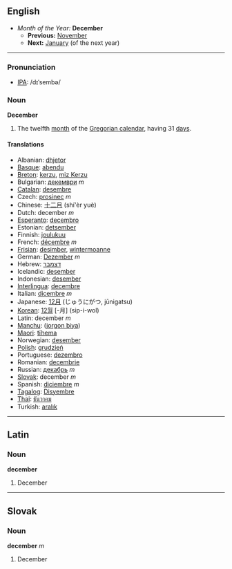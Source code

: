 ==English==
*''Month of the Year:'' '''December'''
**'''Previous:''' [[November]]
**'''Next:''' [[January]] (of the next year)
----

===Pronunciation===
*[[w:IPA|IPA]]: /dɪˈsembə/

===Noun===
'''December'''

#The twelfth [[month]] of the [[Gregorian calendar]], having 31 [[day]]s.

====Translations====
*Albanian: [[dhjetor]]
*[[Basque]]: [[abendu]]
*[[Breton]]: [[kerzu]], [[miz Kerzu]]
*Bulgarian: [[декември]] ''m''
*[[Catalan]]: [[desembre]]
*Czech: [[prosinec]] ''m''
*Chinese: [[十二月]] (shí'èr yuè)
*Dutch: december ''m''
*[[Esperanto]]: [[decembro]]
*Estonian: [[detsember]]
*Finnish: [[joulukuu]]
*French: [[décembre]] ''m''
*[[Frisian]]: [[desimber]], [[wintermoanne]]
*German: [[Dezember]] ''m''
*Hebrew: [[דצמבר]]
*Icelandic: [[desember]]
*Indonesian: [[desember]]
*[[Interlingua]]: [[decembre]]
*Italian: [[dicembre]] ''m''
*Japanese: [[12月]] (じゅうにがつ, jūnigatsu)
*[[Korean]]: [[12월]] [-月] (sip-i-wol)
*Latin: december ''m''
*[[Manchu]]: ([[jorgon biya]])
*[[Maori]]: [[tïhema]]
*Norwegian: [[desember]]
*[[Polish]]: [[grudzień]]
*Portuguese: [[dezembro]]
*Romanian: [[decembrie]]
*Russian: [[декабрь]] ''m''
*[[Slovak]]: december ''m''
*Spanish: [[diciembre]] ''m''
*[[Tagalog]]: [[Disyembre]]
*[[Thai]]: [[ธันวาคม]]
*Turkish: [[aralık]]

----
==Latin==
===Noun===
'''december'''

#December

----
==Slovak==
===Noun===
'''december''' ''m''

#December